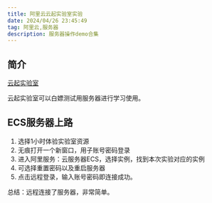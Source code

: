 ```yaml
---
title: 阿里云云起实验室实验
date: 2024/04/26 23:45:49
tag: 阿里云,服务器
description: 服务器操作demo合集
---
```


## 简介
[云起实验室](https://developer.aliyun.com/adc/labs/)

云起实验室可以白嫖测试用服务器进行学习使用。

## ECS服务器上路
1. 选择1小时体验实验室资源
2. 无痕打开一个新窗口，用子账号密码登录
3. 进入阿里服务：云服务器ECS，选择实例，找到本次实验对应的实例
4. 可选择重置密码以及重启服务器
5. 点击远程登录，输入账号密码即连接成功。

总结：远程连接了服务器，非常简单。